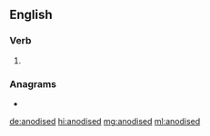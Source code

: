 ==English==

===Verb===
{{head|en|verb form}}

# {{en-past of|anodise}}

===Anagrams===
* {{l|en|adenoids}}

[[de:anodised]]
[[hi:anodised]]
[[mg:anodised]]
[[ml:anodised]]